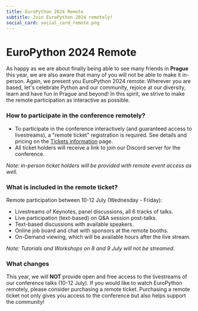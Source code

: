 ```yaml
---
title: EuroPython 2024 Remote
subtitle: Join EuroPython 2024 remotely!
social_card: social_card_remote.png
---
```


# EuroPython 2024 Remote

As happy as we are about finally being able to see many friends in **Prague**
this year, we are also aware that many of you will not be able to make it in-person.
Again, we present you EuroPython 2024 remote:
Wherever you are based, let's celebrate Python and our community, rejoice at our diversity,
learn and have fun in Prague and beyond! In this spirit, we strive to make the remote participation
as interactive as possible.

### How to participate in the conference remotely?

- To participate in the conference interactively (and guaranteed access to livestreams), a "remote ticket" registration is required. See details and pricing on the [Tickets information](/tickets#remote-tickets) page.
- All ticket holders will receive a link to join our Discord server for the conference.

*Note: in-person ticket holders will be provided with remote event access as well.*

### What is included in the remote ticket?
Remote participation between 10-12 July (Wednesday - Friday):
- Livestreams of Keynotes, panel discussions, all 6 tracks of talks.
- Live participation (text-based) on Q&A session post-talks.
- Text-based discussions with available speakers.
- Online job board and chat with sponsors at the remote booths.
- On-Demand viewing, which will be available hours after the live stream.

*Note: Tutorials and Workshops on 8 and 9 July will not be streamed.*

### What changes ###
This year, we will **NOT** provide open and free access to the livestreams of our conference talks (10-12 July).
If you would like to watch EuroPython remotely, please consider purchasing a remote ticket.
Purchasing a remote ticket not only gives you access to the conference but also helps support the community!
